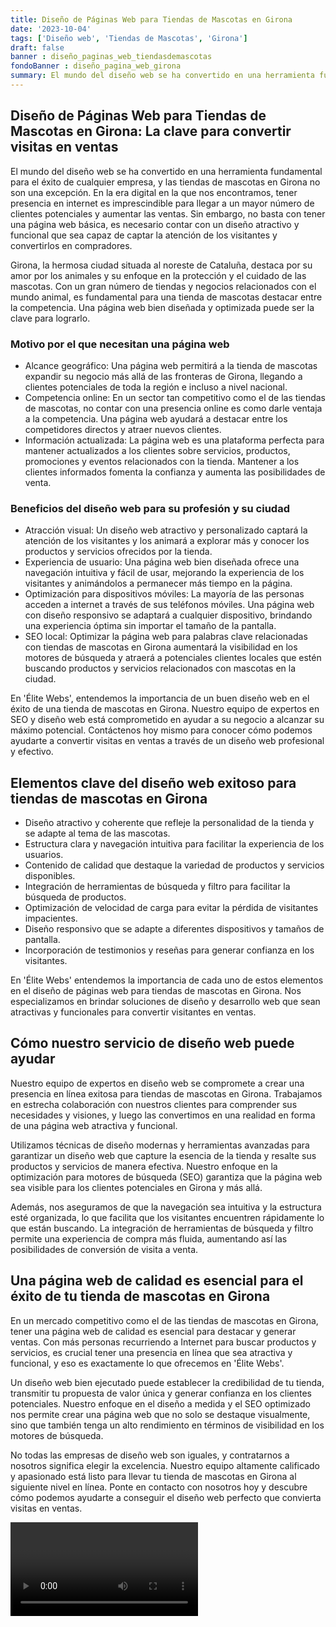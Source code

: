 ```yaml
---
title: Diseño de Páginas Web para Tiendas de Mascotas en Girona
date: '2023-10-04'
tags: ['Diseño web', 'Tiendas de Mascotas', 'Girona']
draft: false
banner : diseño_paginas_web_tiendasdemascotas
fondoBanner : diseño_pagina_web_girona
summary: El mundo del diseño web se ha convertido en una herramienta fundamental para el éxito de cualquier empresa, y las tiendas de mascotas en Girona no son una excepción. En la era digital en la que nos encontramos, tener presencia en internet es imprescindible para llegar a un mayor número de clientes potenciales y aumentar las ventas. Sin embargo, no basta con tener una página web básica, es necesario contar con un diseño atractivo y funcional que sea capaz de captar la atención de los visitantes y convertirlos en compradores.
---
```


## Diseño de Páginas Web para Tiendas de Mascotas en Girona: La clave para convertir visitas en ventas

El mundo del diseño web se ha convertido en una herramienta fundamental para el éxito de cualquier empresa, y las tiendas de mascotas en Girona no son una excepción. En la era digital en la que nos encontramos, tener presencia en internet es imprescindible para llegar a un mayor número de clientes potenciales y aumentar las ventas. Sin embargo, no basta con tener una página web básica, es necesario contar con un diseño atractivo y funcional que sea capaz de captar la atención de los visitantes y convertirlos en compradores.

Girona, la hermosa ciudad situada al noreste de Cataluña, destaca por su amor por los animales y su enfoque en la protección y el cuidado de las mascotas. Con un gran número de tiendas y negocios relacionados con el mundo animal, es fundamental para una tienda de mascotas destacar entre la competencia. Una página web bien diseñada y optimizada puede ser la clave para lograrlo.

### Motivo por el que necesitan una página web

- Alcance geográfico: Una página web permitirá a la tienda de mascotas expandir su negocio más allá de las fronteras de Girona, llegando a clientes potenciales de toda la región e incluso a nivel nacional.
- Competencia online: En un sector tan competitivo como el de las tiendas de mascotas, no contar con una presencia online es como darle ventaja a la competencia. Una página web ayudará a destacar entre los competidores directos y atraer nuevos clientes.
- Información actualizada: La página web es una plataforma perfecta para mantener actualizados a los clientes sobre servicios, productos, promociones y eventos relacionados con la tienda. Mantener a los clientes informados fomenta la confianza y aumenta las posibilidades de venta.

### Beneficios del diseño web para su profesión y su ciudad

- Atracción visual: Un diseño web atractivo y personalizado captará la atención de los visitantes y los animará a explorar más y conocer los productos y servicios ofrecidos por la tienda.
- Experiencia de usuario: Una página web bien diseñada ofrece una navegación intuitiva y fácil de usar, mejorando la experiencia de los visitantes y animándolos a permanecer más tiempo en la página.
- Optimización para dispositivos móviles: La mayoría de las personas acceden a internet a través de sus teléfonos móviles. Una página web con diseño responsivo se adaptará a cualquier dispositivo, brindando una experiencia óptima sin importar el tamaño de la pantalla.
- SEO local: Optimizar la página web para palabras clave relacionadas con tiendas de mascotas en Girona aumentará la visibilidad en los motores de búsqueda y atraerá a potenciales clientes locales que estén buscando productos y servicios relacionados con mascotas en la ciudad.

En 'Élite Webs', entendemos la importancia de un buen diseño web en el éxito de una tienda de mascotas en Girona. Nuestro equipo de expertos en SEO y diseño web está comprometido en ayudar a su negocio a alcanzar su máximo potencial. Contáctenos hoy mismo para conocer cómo podemos ayudarte a convertir visitas en ventas a través de un diseño web profesional y efectivo.

<GifSeo />

<Cta />

## Elementos clave del diseño web exitoso para tiendas de mascotas en Girona

- Diseño atractivo y coherente que refleje la personalidad de la tienda y se adapte al tema de las mascotas.
- Estructura clara y navegación intuitiva para facilitar la experiencia de los usuarios.
- Contenido de calidad que destaque la variedad de productos y servicios disponibles.
- Integración de herramientas de búsqueda y filtro para facilitar la búsqueda de productos.
- Optimización de velocidad de carga para evitar la pérdida de visitantes impacientes.
- Diseño responsivo que se adapte a diferentes dispositivos y tamaños de pantalla.
- Incorporación de testimonios y reseñas para generar confianza en los visitantes.

En 'Élite Webs' entendemos la importancia de cada uno de estos elementos en el diseño de páginas web para tiendas de mascotas en Girona. Nos especializamos en brindar soluciones de diseño y desarrollo web que sean atractivas y funcionales para convertir visitantes en ventas.

## Cómo nuestro servicio de diseño web puede ayudar

Nuestro equipo de expertos en diseño web se compromete a crear una presencia en línea exitosa  para tiendas de mascotas en Girona. Trabajamos en estrecha colaboración con nuestros clientes para comprender sus necesidades y visiones, y luego las convertimos en una realidad en forma de una página web atractiva y funcional.

Utilizamos técnicas de diseño modernas y herramientas avanzadas para garantizar un diseño web que capture la esencia de la tienda y resalte sus productos y servicios de manera efectiva. Nuestro enfoque en la optimización para motores de búsqueda (SEO) garantiza que la página web sea visible para los clientes potenciales en Girona y más allá.

Además, nos aseguramos de que la navegación sea intuitiva y la estructura esté organizada, lo que facilita que los visitantes encuentren rápidamente lo que están buscando. La integración de herramientas de búsqueda y filtro permite una experiencia de compra más fluida, aumentando así las posibilidades de conversión de visita a venta.

## Una página web de calidad es esencial para el éxito de tu tienda de mascotas en Girona

En un mercado competitivo como el de las tiendas de mascotas en Girona, tener una página web de calidad es esencial para destacar y generar ventas. Con más personas recurriendo a Internet para buscar productos y servicios, es crucial tener una presencia en línea que sea atractiva y funcional, y eso es exactamente lo que ofrecemos en 'Élite Webs'.

Un diseño web bien ejecutado puede establecer la credibilidad de tu tienda, transmitir tu propuesta de valor única y generar confianza en los clientes potenciales. Nuestro enfoque en el diseño a medida y el SEO optimizado nos permite crear una página web que no solo se destaque visualmente, sino que también tenga un alto rendimiento en términos de visibilidad en los motores de búsqueda.

No todas las empresas de diseño web son iguales, y contratarnos a nosotros significa elegir la excelencia. Nuestro equipo altamente calificado y apasionado está listo para llevar tu tienda de mascotas en Girona al siguiente nivel en línea. Ponte en contacto con nosotros hoy y descubre cómo podemos ayudarte a conseguir el diseño web perfecto que convierta visitas en ventas.

<Video />

<CtaBot job='Tiendas de Mascotas' city='Girona'/>

<Gmaps query='Girona+españa+maps' />
